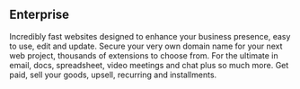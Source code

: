 ## Enterprise

<ProjectCard title="Web Design" link="https://www.irez.cc" bg="linear-gradient(to right, #D4145A 0%, #FBB03B 100%)">
Incredibly fast websites designed to enhance your business presence, easy to use, edit and update.
</ProjectCard>
<ProjectCard title="Domain Names" link="https://www.irez.net" bg="linear-gradient(to right, #662d8c 0%, #ed1e79 100%)">
Secure your very own domain name for your next web project, thousands of extensions to choose from.
</ProjectCard>
<ProjectCard title="Google Workspace" link="https://referworkspace.app.goo.gl/EYxM" bg="linear-gradient(to right, #009245 0%, #fcee21 100%)">
For the ultimate in email, docs, spreadsheet, video meetings and chat plus so much more.
</ProjectCard>
<ProjectCard title="RezPay" link="https://www.irez.cc" bg="linear-gradient(to right, #d585ff 0%, #00ffee 100%)">
Get paid, sell your goods, upsell, recurring and installments.
</ProjectCard>
